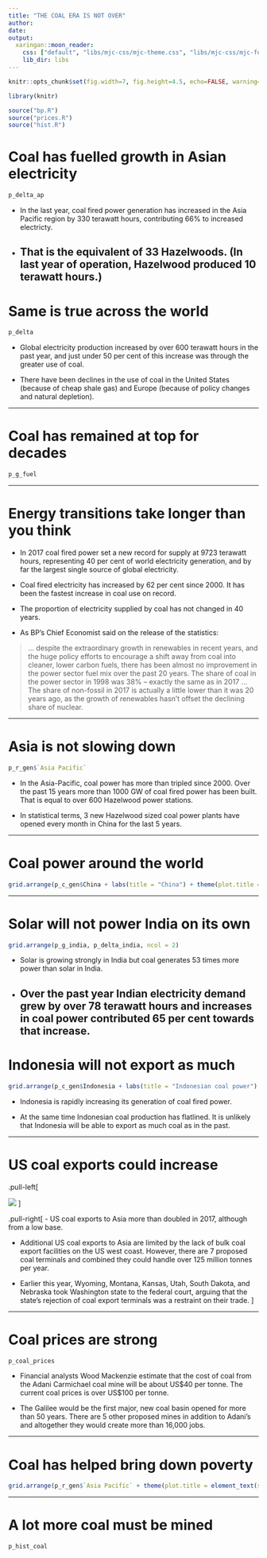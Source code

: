 ```yaml
---
title: "THE COAL ERA IS NOT OVER"
author: 
date: 
output:
  xaringan::moon_reader:
    css: ["default", "libs/mjc-css/mjc-theme.css", "libs/mjc-css/mjc-fonts.css"]
    lib_dir: libs
---
```


```r

knitr::opts_chunk$set(fig.width=7, fig.height=4.5, echo=FALSE, warning=FALSE, message=FALSE, dpi = 300)

library(knitr)

source("bp.R")
source("prices.R")
source("hist.R")

```

# Coal has fuelled growth in Asian electricity

```r
p_delta_ap
```

- In the last year, coal fired power generation has increased in the Asia Pacific region by 330 terawatt hours, contributing 66% to increased electricty.   

- That is the equivalent of 33 Hazelwoods. (In last year of operation, Hazelwood produced 10 terawatt hours.)
---

# Same is true across the world

```r
p_delta
```

- Global electricity production increased by over 600 terawatt hours in the past year, and just under 50 per cent of this increase was through the greater use of coal. 

- There have been declines in the use of coal in the United States (because of cheap shale gas) and Europe (because of policy changes and natural depletion). 

---

# Coal has remained at top for decades

```r
p_g_fuel
```

---

# Energy transitions take longer than you think

- In 2017 coal fired power set a new record for supply at 9723 terawatt hours, representing 40 per cent of world electricity generation, and by far the largest single source of global electricity. 

- Coal fired electricity has increased by 62 per cent since 2000. It has been the fastest increase in coal use on record.

- The proportion of electricity supplied by coal has not changed in 40 years.

- As BP’s Chief Economist said on the release of the statistics:

> … despite the extraordinary growth in renewables in recent years, and the huge policy efforts to encourage a shift away from coal into cleaner, lower carbon fuels, there has been almost no improvement in the power sector fuel mix over the past 20 years. The share of coal in the power sector in 1998 was 38% – exactly the same as in 2017 … The share of non-fossil in 2017 is actually a little lower than it was 20 years ago, as the growth of renewables hasn’t offset the declining share of nuclear.

---

# Asia is not slowing down

```r
p_r_gen$`Asia Pacific`
```

- In the Asia-Pacific, coal power has more than tripled since 2000. Over the past 15 years more than 1000 GW of coal fired power has been built. That is equal to over 600 Hazelwood power stations.

- In statistical terms, 3 new Hazelwood sized coal power plants have opened every month in China for the last 5 years. 

---

# Coal power around the world

```r
grid.arrange(p_c_gen$China + labs(title = "China") + theme(plot.title = element_text(size = 12)), p_c_gen$Japan + labs(title = "Japan") + theme(plot.title = element_text(size = 12)), p_c_gen$US + labs(title = "United States") + theme(plot.title = element_text(size = 12)), p_r_gen$Europe + labs(title = "Europe") + theme(plot.title = element_text(size = 12)), ncol = 2)
```

---

# Solar will not power India on its own

```r
grid.arrange(p_g_india, p_delta_india, ncol = 2)
```

- Solar is growing strongly in India but coal generates 53 times more power than solar in India. 

- Over the past year Indian electricity demand grew by over 78 terawatt hours and increases in coal power contributed 65 per cent towards that increase.
---

# Indonesia will not export as much

```r
grid.arrange(p_c_gen$Indonesia + labs(title = "Indonesian coal power") + theme(plot.title = element_text(size = 14)), p_c_supply$Indonesia + labs(title = "Indonesian coal production") + theme(plot.title = element_text(size = 14)), ncol = 2)
```

- Indonesia is rapidly increasing its generation of coal fired power. 

- At the same time Indonesian coal production has flatlined. It is unlikely that Indonesia will be able to export as much coal as in the past. 

---

# US coal exports could increase 

.pull-left[

![](images\us_coal_exports.png)
]

.pull-right[
- US coal exports to Asia more than doubled in 2017, although from a low base. 

- Additional US coal exports to Asia are limited by the lack of bulk coal export facilities on the US west coast. However, there are 7 proposed coal terminals and combined they could handle over 125 million tonnes per year. 

- Earlier this year, Wyoming, Montana, Kansas, Utah, South Dakota, and Nebraska took Washington state to the federal court, arguing that the state’s rejection of coal export terminals was a restraint on their trade.
]

---

# Coal prices are strong

```r
p_coal_prices
```

- Financial analysts Wood Mackenzie estimate that the cost of coal from the Adani Carmichael coal mine will be about US$40 per tonne. The current coal prices is over US\$100 per tonne.

- The Galilee would be the first major, new coal basin opened for more than 50 years. There are 5 other proposed mines in addition to Adani’s and altogether they would create more than 16,000 jobs.

---

# Coal has helped bring down poverty

```r
grid.arrange(p_r_gen$`Asia Pacific` + theme(plot.title = element_text(size = 9), plot.subtitle = element_text(size = 8), plot.caption = element_text(size = 7)), p_pov_ap + theme(plot.title = element_text(size = 9), plot.subtitle = element_text(size = 8), plot.caption = element_text(size = 7)), ncol = 2)
```

---

# A lot more coal must be mined

```r
p_hist_coal
```